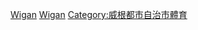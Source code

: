 [[Category:大曼徹斯特郡足球俱樂部|Wigan]]
[[Category:依英格蘭城市劃分的足球俱樂部|Wigan]]
[[Category:威根都市自治市體育|Category:威根都市自治市體育]]